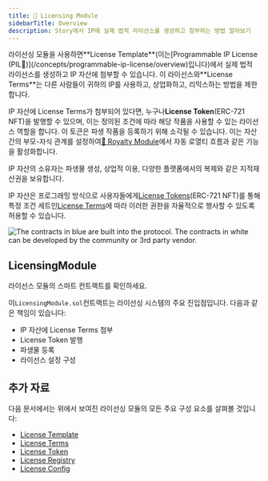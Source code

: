 ```yaml
---
title: 📜 Licensing Module
sidebarTitle: Overview
description: Story에서 IP에 실제 법적 라이선스를 생성하고 첨부하는 방법 알아보기
---
```


<Accordion title="Skip the Read - 1 Minute Summary" icon="circle-info">
  라이선싱 모듈을 사용하면**License Template**(이는[Programmable IP License (PIL💊)](/concepts/programmable-ip-license/overview)입니다)에서 실제 법적 라이선스를 생성하고 IP 자산에 첨부할 수 있습니다. 이 라이선스와**License Terms**는 다른 사람들이 귀하의 IP를 사용하고, 상업화하고, 리믹스하는 방법을 제한합니다.

  IP 자산에 License Terms가 첨부되어 있다면, 누구나**License Token**(ERC-721 NFT)을 발행할 수 있으며, 이는 정의된 조건에 따라 해당 작품을 사용할 수 있는 라이선스 역할을 합니다. 이 토큰은 파생 작품을 등록하기 위해 소각될 수 있습니다. 이는 자산 간의 부모-자식 관계를 설정하여[💸 Royalty Module](/concepts/royalty-module/overview)에서 자동 로열티 흐름과 같은 기능을 활성화합니다.
</Accordion>

IP 자산의 소유자는 파생물 생성, 상업적 이용, 다양한 플랫폼에서의 복제와 같은 지적재산권을 보유합니다.

IP 자산은 프로그래밍 방식으로 사용자들에게[License Tokens](/concepts/licensing-module/license-token)(ERC-721 NFT)를 통해 특정 조건 세트인[License Terms](/concepts/licensing-module/license-terms)에 따라 이러한 권한을 자율적으로 행사할 수 있도록 허용할 수 있습니다.

<Frame caption="Blue: contracts built into the protocol. White: contracts developed by the community or 3rd party vendor.">
  <img src="/images/concepts/licensing-module-diagram.png" alt="The contracts in blue are built into the protocol. The contracts in white can be developed by the community or 3rd party vendor." />
</Frame>

## LicensingModule

<CardGroup cols={1}>
  <Card title="LicensingModule.sol" href="https://github.com/storyprotocol/protocol-core-v1/blob/main/contracts/modules/licensing/LicensingModule.sol" icon="scroll" color="#ccb092">
    라이선스 모듈의 스마트 컨트랙트를 확인하세요.
  </Card>
</CardGroup>

이`LicensingModule.sol`컨트랙트는 라이선싱 시스템의 주요 진입점입니다. 다음과 같은 책임이 있습니다:

* IP 자산에 License Terms 첨부
* License Token 발행
* 파생물 등록
* 라이선스 설정 구성

## 추가 자료

다음 문서에서는 위에서 보여진 라이선싱 모듈의 모든 주요 구성 요소를 살펴볼 것입니다:

* [License Template](/concepts/licensing-module/license-template)
* [License Terms](/concepts/licensing-module/license-terms)
* [License Token](/concepts/licensing-module/license-token)
* [License Registry](/concepts/registry/license-registry)
* [License Config](/concepts/licensing-module/license-config)
